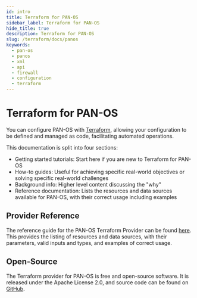 ```yaml
---
id: intro
title: Terraform for PAN-OS
sidebar_label: Terraform for PAN-OS
hide_title: true
description: Terraform for PAN-OS
slug: /terraform/docs/panos
keywords:
  - pan-os
  - panos
  - xml
  - api
  - firewall
  - configuration
  - terraform
---
```



# Terraform for PAN-OS

You can configure PAN-OS with [Terraform](https://www.terraform.io), allowing your configuration to be defined and managed as code, facilitating automated operations.

This documentation is split into four sections:

- Getting started tutorials: Start here if you are new to Terraform for PAN-OS
- How-to guides: Useful for achieving specific real-world objectives or solving specific real-world challenges
- Background info: Higher level content discussing the "why"
- Reference documentation: Lists the resources and data sources available for PAN-OS, with their correct usage including examples

## Provider Reference

The reference guide for the PAN-OS Terraform Provider can be found [here](https://registry.terraform.io/providers/PaloAltoNetworks/panos/latest/docs). This provides the listing of resources and data sources, with their parameters, valid inputs and types, and examples of correct usage.

## Open-Source

The Terraform provider for PAN-OS is free and open-source software. It is released under the Apache License 2.0, and source code can be found on [GitHub](https://github.com/PaloAltoNetworks/terraform-provider-panos).

<Support />
